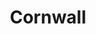 ---
title: Cornwall
photoTags: [cornwall]
excludeNames: [me]
colors: {
    text: '#222',
    background: '#fafaff',
    accent: 'cornflowerblue',
}
---